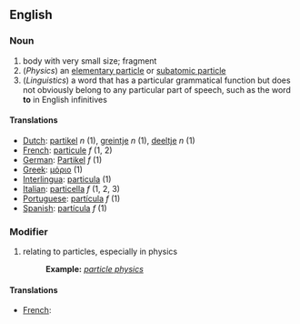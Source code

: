 ==English==

===Noun===
#  body with very small size; fragment
# (''Physics'') an [[elementary particle]] or [[subatomic particle]]
# (''Linguistics'') a word that has a particular grammatical function but does not obviously belong to any particular part of speech, such as the word '''to''' in English infinitives

====Translations====
*[[Dutch]]: [[partikel]] ''n'' (1), [[greintje]] ''n'' (1), [[deeltje]] ''n'' (1)
*[[French]]: [[particule]] ''f'' (1, 2)
*[[German]]: [[Partikel]] ''f'' (1)
*[[Greek]]: [[μόριο]] (1)
*[[Interlingua]]: [[particula]] (1)
*[[Italian]]: [[particella]] ''f'' (1, 2, 3)
*[[Portuguese]]: [[partícula]] ''f'' (1)
*[[Spanish]]: [[partícula]] ''f'' (1)

===Modifier===

# relating to particles, especially in physics
#:'''Example:''' ''[[particle physics]]''

====Translations====

*[[French]]: [[ ]]